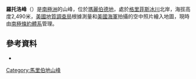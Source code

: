 {{coord|86|4|S|148|6|W|display=title}}

'''羅托洛峰'''（{{lang-en|Ruotolo Peak}}）是[[南極洲|南極洲]]的山峰，位於[[瑪麗伯德地|瑪麗伯德地]]，處於[[格里菲斯冰川|格里菲斯冰川]]北岸，海拔高度2,490米，[[美國地質調查局|美國地質調查局]]根據測量和[[美國海軍|美國海軍]]拍攝的空中照片繪入地圖，現時由[[南極條約體系|南極條約體系]]管理。

==參考資料==
*{{usgs-gazetteer}}

{{DEFAULTSORT:Ruotolo Peak}}
[[Category:馬里伯地山峰|Category:馬里伯地山峰]]


{{MarieByrdLand-geo-stub}}
